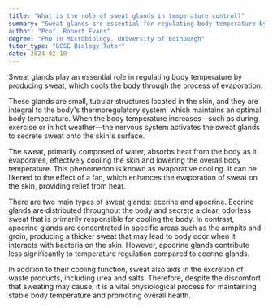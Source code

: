 ```yaml
---
title: "What is the role of sweat glands in temperature control?"
summary: "Sweat glands are essential for regulating body temperature by producing sweat, which cools the body through the process of evaporation."
author: "Prof. Robert Evans"
degree: "PhD in Microbiology, University of Edinburgh"
tutor_type: "GCSE Biology Tutor"
date: 2024-02-10
---
```


Sweat glands play an essential role in regulating body temperature by producing sweat, which cools the body through the process of evaporation.

These glands are small, tubular structures located in the skin, and they are integral to the body's thermoregulatory system, which maintains an optimal body temperature. When the body temperature increases—such as during exercise or in hot weather—the nervous system activates the sweat glands to secrete sweat onto the skin's surface.

The sweat, primarily composed of water, absorbs heat from the body as it evaporates, effectively cooling the skin and lowering the overall body temperature. This phenomenon is known as evaporative cooling. It can be likened to the effect of a fan, which enhances the evaporation of sweat on the skin, providing relief from heat.

There are two main types of sweat glands: eccrine and apocrine. Eccrine glands are distributed throughout the body and secrete a clear, odorless sweat that is primarily responsible for cooling the body. In contrast, apocrine glands are concentrated in specific areas such as the armpits and groin, producing a thicker sweat that may lead to body odor when it interacts with bacteria on the skin. However, apocrine glands contribute less significantly to temperature regulation compared to eccrine glands.

In addition to their cooling function, sweat also aids in the excretion of waste products, including urea and salts. Therefore, despite the discomfort that sweating may cause, it is a vital physiological process for maintaining stable body temperature and promoting overall health.
    
